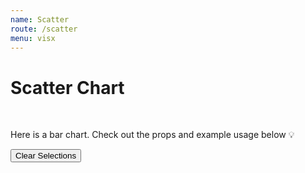 ```yaml
---
name: Scatter
route: /scatter
menu: visx
---
```


<h1 style={{ margin: '0px' }}>Scatter Chart</h1>

<br />

Here is a bar chart.
Check out the props and example usage below 💡


<Playground>
<Motor  
 config={config}>  
  <Filter label='CanonicalDate' dimension={['CanonicalDate']} />
  <Filter label='Forcast Day' dimension={['Forcast Day']} />
    <Button type="clearSelections">Clear Selections</Button>
    <Scatter
     width={750} 
     height={500}  
     multiColor={false}
    colorTheme="bio"
    backgroundPattern="Lines"
     showLabels={true}
     selectionMethod='click'
     showPoints={true}
      cols={[
        { qField: 'CanonicalDate', qLabel: 'Canonical Date' },
        { qField: '=Sum([Hours])', qLabel: 'Hours' ,qChartType:'bar'},
        { qField: '=Sum([Forcast Day])', qLabel: 'Forcast Day',qChartType:'line',  qShowPoints:{ symbol: 'circle', size: 100} ,  },
      ]}  
    />  
    <Scatter
      width={750}
      height={500}
      colorTheme="bio"
      backgroundPattern="Lines"
      showLabels={false}
      selectionMethod="click"
      showPoints={true}
      cols={[
        { qField: 'CanonicalDate', qLabel: 'Canonical Date' },
        { qField: '=Sum([Hours])', qLabel: 'Hours', qChartType: 'bar' },
        {
          qField: '=Sum([Forcast Day])',
          qLabel: 'Forcast Day',
          qChartType: 'line',
          qShowPoints: { symbol: 'circle', size: 100 },
        },
        {
          qField: '=Sum([Hours])',
          qLabel: 'Forcst Day',
          qChartType: 'line',
          qShowPoints: { symbol: 'circle', size: 100 },
        },
      ]}
    />
  </Motor>
</Playground>

